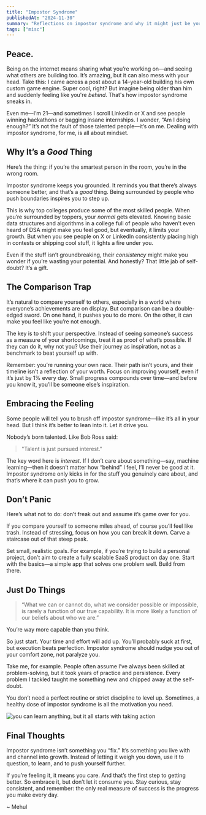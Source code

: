 ```yaml
---
title: "Impostor Syndrome"
publishedAt: "2024-11-30"
summary: "Reflections on impostor syndrome and why it might just be your hidden superpower."
tags: ["misc"]
---
```


## Peace.  

Being on the internet means sharing what you’re working on—and seeing what others are building too. It’s amazing, but it can also mess with your head. Take this: I came across a post about a 14-year-old building his own custom game engine. Super cool, right? But imagine being older than him and suddenly feeling like you're *behind*. That's how impostor syndrome sneaks in.  

Even me—I’m 21—and sometimes I scroll LinkedIn or X and see people winning hackathons or bagging insane internships. I wonder, “Am I doing enough?” It’s not the fault of those talented people—it’s on me. Dealing with impostor syndrome, for me, is all about mindset.  

## Why It’s a *Good* Thing  

Here’s the thing: if you’re the smartest person in the room, you’re in the wrong room.  

Impostor syndrome keeps you grounded. It reminds you that there’s always someone better, and that’s a *good* thing. Being surrounded by people who push boundaries inspires you to step up.  

This is why top colleges produce some of the most skilled people. When you’re surrounded by toppers, your *normal* gets elevated. Knowing basic data structures and algorithms in a college full of people who haven’t even heard of DSA might make you feel good, but eventually, it limits your growth. But when you see people on X or LinkedIn consistently placing high in contests or shipping cool stuff, it lights a fire under you.  

Even if the stuff isn’t groundbreaking, their *consistency* might make you wonder if you’re wasting your potential. And honestly? That little jab of self-doubt? It’s a gift.  

## The Comparison Trap

It’s natural to compare yourself to others, especially in a world where everyone’s achievements are on display. But comparison can be a double-edged sword. On one hand, it pushes you to do more. On the other, it can make you feel like you’re not enough.

The key is to shift your perspective. Instead of seeing someone’s success as a measure of your shortcomings, treat it as proof of what’s possible. If they can do it, why not you? Use their journey as inspiration, not as a benchmark to beat yourself up with.

Remember: you’re running your own race. Their path isn’t yours, and their timeline isn’t a reflection of your worth. Focus on improving yourself, even if it’s just by 1% every day. Small progress compounds over time—and before you know it, you’ll be someone else’s inspiration.

## Embracing the Feeling  

Some people will tell you to brush off impostor syndrome—like it’s all in your head. But I think it’s better to lean into it. Let it drive you.  

Nobody’s born talented. Like Bob Ross said:  

> "Talent is just pursued interest."  

The key word here is *interest*. If I don’t care about something—say, machine learning—then it doesn’t matter how “behind” I feel, I’ll never be good at it. Impostor syndrome only kicks in for the stuff you genuinely care about, and that’s where it can push you to grow.  

## Don’t Panic  

Here’s what not to do: don’t freak out and assume it’s game over for you.  

If you compare yourself to someone miles ahead, of course you’ll feel like trash. Instead of stressing, focus on how you can break it down. Carve a staircase out of that steep peak.  

Set small, realistic goals. For example, if you’re trying to build a personal project, don’t aim to create a fully scalable SaaS product on day one. Start with the basics—a simple app that solves one problem well. Build from there.  

## Just Do Things  

> “What we can or cannot do, what we consider possible or impossible, is rarely a function of our true capability. It is more likely a function of our beliefs about who we are.”

You’re way more capable than you think.  

So just start. Your time and effort will add up. You’ll probably suck at first, but execution beats perfection. Impostor syndrome should nudge you out of your comfort zone, not paralyze you.  

Take me, for example. People often assume I’ve always been skilled at problem-solving, but it took years of practice and persistence. Every problem I tackled taught me something new and chipped away at the self-doubt.  

You don’t need a perfect routine or strict discipline to level up. Sometimes, a healthy dose of impostor syndrome is all the motivation you need.  

![you can learn anything, but it all starts with taking action](/assets/work.jpeg)

## Final Thoughts  

Impostor syndrome isn’t something you “fix.” It’s something you live with and channel into growth. Instead of letting it weigh you down, use it to question, to learn, and to push yourself further.  

If you’re feeling it, it means you care. And that’s the first step to getting better. So embrace it, but don’t let it consume you. Stay curious, stay consistent, and remember: the only real measure of success is the progress you make every day.  

~ Mehul
